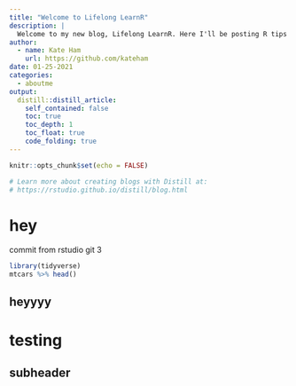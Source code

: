 ```yaml
---
title: "Welcome to Lifelong LearnR"
description: |
  Welcome to my new blog, Lifelong LearnR. Here I'll be posting R tips about tidying, wrangling, and cleaning for future me (or anyone else) to reference.
author:
  - name: Kate Ham
    url: https://github.com/kateham
date: 01-25-2021
categories:
  - aboutme
output:
  distill::distill_article:
    self_contained: false
    toc: true
    toc_depth: 1
    toc_float: true
    code_folding: true
---
```


```r
knitr::opts_chunk$set(echo = FALSE)

# Learn more about creating blogs with Distill at:
# https://rstudio.github.io/distill/blog.html

```

# hey
commit from rstudio git 3
```r
library(tidyverse)
mtcars %>% head()
```


## heyyyy

# testing

## subheader


